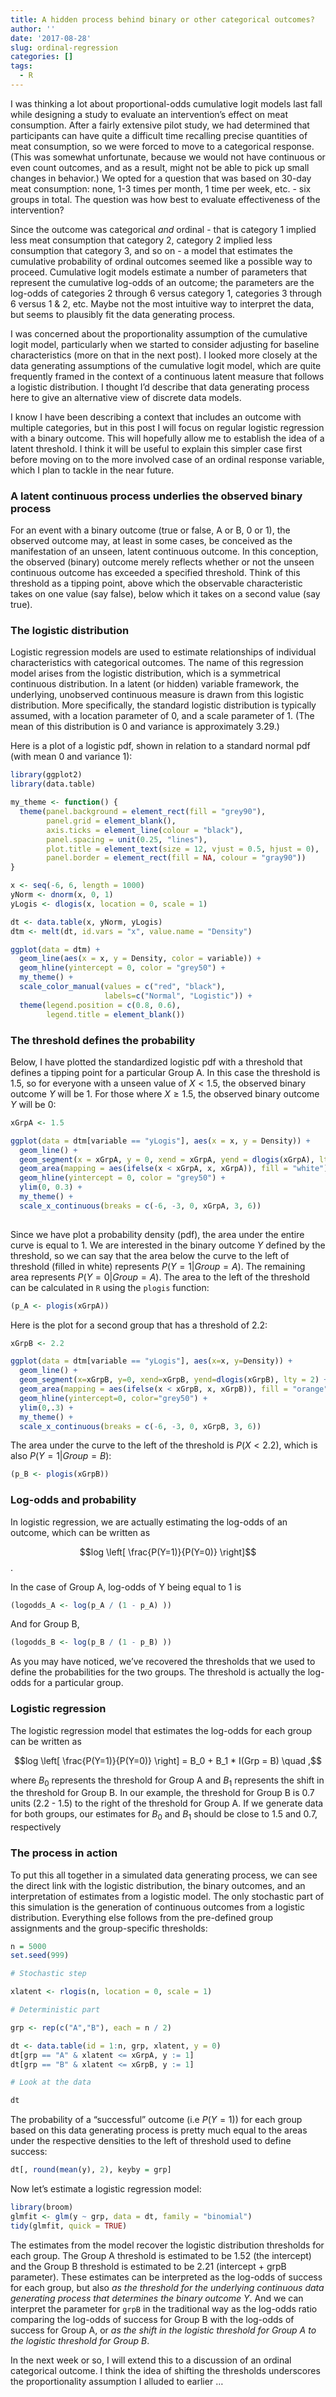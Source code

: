 ```yaml
---
title: A hidden process behind binary or other categorical outcomes?
author: ''
date: '2017-08-28'
slug: ordinal-regression
categories: []
tags:
  - R
---
```


I was thinking a lot about proportional-odds cumulative logit models last fall while designing a study to evaluate an intervention's effect on meat consumption. After a fairly extensive pilot study, we had determined that participants can have quite a difficult time recalling precise quantities of meat consumption, so we were forced to move to a categorical response. (This was somewhat unfortunate, because we would not have continuous or even count outcomes, and as a result, might not be able to pick up small changes in behavior.) We opted for a question that was based on 30-day meat consumption: none, 1-3 times per month, 1 time per week, etc. - six groups in total. The question was how best to evaluate effectiveness of the intervention?

Since the outcome was categorical *and* ordinal - that is category 1 implied less meat consumption that category 2, category 2 implied less consumption that category 3, and so on - a model that estimates the cumulative probability of ordinal outcomes seemed like a possible way to proceed. Cumulative logit models estimate a number of parameters that represent the cumulative log-odds of an outcome; the parameters are the log-odds of categories 2 through 6 versus category 1, categories 3 through 6 versus 1 & 2, etc. Maybe not the most intuitive way to interpret the data, but seems to plausibly fit the data generating process.

I was concerned about the proportionality assumption of the cumulative logit model, particularly when we started to consider adjusting for baseline characteristics (more on that in the next post). I looked more closely at the data generating assumptions of the cumulative logit model, which are quite frequently framed in the context of a continuous latent measure that follows a logistic distribution. I thought I'd describe that data generating process here to give an alternative view of discrete data models.

I know I have been describing a context that includes an outcome with multiple categories, but in this post I will focus on regular logistic regression with a binary outcome. This will hopefully allow me to establish the idea of a latent threshold. I think it will be useful to explain this simpler case first before moving on to the more involved case of an ordinal response variable, which I plan to tackle in the near future.

### A latent continuous process underlies the observed binary process

For an event with a binary outcome (true or false, A or B, 0 or 1), the observed outcome may, at least in some cases, be conceived as the manifestation of an unseen, latent continuous outcome. In this conception, the observed (binary) outcome merely reflects whether or not the unseen continuous outcome has exceeded a specified threshold. Think of this threshold as a tipping point, above which the observable characteristic takes on one value (say false), below which it takes on a second value (say true).

### The logistic distribution

Logistic regression models are used to estimate relationships of individual characteristics with categorical outcomes. The name of this regression model arises from the logistic distribution, which is a symmetrical continuous distribution. In a latent (or hidden) variable framework, the underlying, unobserved continuous measure is drawn from this logistic distribution. More specifically, the standard logistic distribution is typically assumed, with a location parameter of 0, and a scale parameter of 1. (The mean of this distribution is 0 and variance is approximately 3.29.)

Here is a plot of a logistic pdf, shown in relation to a standard normal pdf (with mean 0 and variance 1):

```r

library(ggplot2)
library(data.table)

my_theme <- function() {
  theme(panel.background = element_rect(fill = "grey90"), 
        panel.grid = element_blank(), 
        axis.ticks = element_line(colour = "black"), 
        panel.spacing = unit(0.25, "lines"), 
        plot.title = element_text(size = 12, vjust = 0.5, hjust = 0), 
        panel.border = element_rect(fill = NA, colour = "gray90"))
}

x <- seq(-6, 6, length = 1000)
yNorm <- dnorm(x, 0, 1) 
yLogis <- dlogis(x, location = 0, scale = 1)

dt <- data.table(x, yNorm, yLogis)
dtm <- melt(dt, id.vars = "x", value.name = "Density")

ggplot(data = dtm) +
  geom_line(aes(x = x, y = Density, color = variable)) +
  geom_hline(yintercept = 0, color = "grey50") +
  my_theme() +
  scale_color_manual(values = c("red", "black"), 
                     labels=c("Normal", "Logistic")) +
  theme(legend.position = c(0.8, 0.6),
        legend.title = element_blank())

```

### The threshold defines the probability

Below, I have plotted the standardized logistic pdf with a threshold that defines a tipping point for a particular Group A. In this case the threshold is 1.5, so for everyone with a unseen value of $X < 1.5$, the observed binary outcome $Y$ will be 1. For those where $X \geq 1.5$, the observed binary outcome $Y$ will be 0:

```r
xGrpA <- 1.5

ggplot(data = dtm[variable == "yLogis"], aes(x = x, y = Density)) +
  geom_line() +
  geom_segment(x = xGrpA, y = 0, xend = xGrpA, yend = dlogis(xGrpA), lty = 2) +
  geom_area(mapping = aes(ifelse(x < xGrpA, x, xGrpA)), fill = "white") +
  geom_hline(yintercept = 0, color = "grey50") +
  ylim(0, 0.3) +
  my_theme() +
  scale_x_continuous(breaks = c(-6, -3, 0, xGrpA, 3, 6))
  
```

Since we have plot a probability density (pdf), the area under the entire curve is equal to 1. We are interested in the binary outcome $Y$ defined by the threshold, so we can say that the area below the curve to the left of threshold (filled in white) represents $P(Y = 1|Group=A)$. The remaining area represents $P(Y = 0|Group=A)$.  The area to the left of the threshold can be calculated in `R` using the `plogis` function:

```r
(p_A <- plogis(xGrpA))
```

Here is the plot for a second group that has a threshold of 2.2:

```r
xGrpB <- 2.2

ggplot(data = dtm[variable == "yLogis"], aes(x=x, y=Density)) +
  geom_line() +
  geom_segment(x=xGrpB, y=0, xend=xGrpB, yend=dlogis(xGrpB), lty = 2) +
  geom_area(mapping = aes(ifelse(x < xGrpB, x, xGrpB)), fill = "orange") +
  geom_hline(yintercept=0, color="grey50") +
  ylim(0,.3) +
  my_theme() +
  scale_x_continuous(breaks = c(-6, -3, 0, xGrpB, 3, 6))
```

The area under the curve to the left of the threshold is $P(X < 2.2)$, which is also $P(Y = 1 | Group=B)$:

```r
(p_B <- plogis(xGrpB))
```

### Log-odds and probability

In logistic regression, we are actually estimating the log-odds of an outcome, which can be written as

$$log \left[ \frac{P(Y=1)}{P(Y=0)} \right]$$.

In the case of Group A, log-odds of Y being equal to 1 is

```r
(logodds_A <- log(p_A / (1 - p_A) ))
```

And for Group B,

```r
(logodds_B <- log(p_B / (1 - p_B) ))
```

As you may have noticed, we've recovered the thresholds that we used to define the probabilities for the two groups. The threshold is actually the log-odds for a particular group.

### Logistic regression

The logistic regression model that estimates the log-odds for each group can be written as

$$log \left[ \frac{P(Y=1)}{P(Y=0)} \right] = B_0 + B_1 * I(Grp = B) \quad ,$$

where $B_0$ represents the threshold for Group A and $B_1$ represents the shift in the threshold for Group B. In our example, the threshold for Group B is 0.7 units (2.2 - 1.5) to the right of the threshold for Group A. If we generate data for both groups, our estimates for $B_0$ and $B_1$ should be close to 1.5 and 0.7, respectively

### The process in action

To put this all together in a simulated data generating process, we can see the direct link with the logistic distribution, the binary outcomes, and an interpretation of estimates from a logistic model. The only stochastic part of this simulation is the generation of continuous outcomes from a logistic distribution. Everything else follows from the pre-defined group assignments and the group-specific thresholds:

```r
n = 5000
set.seed(999)

# Stochastic step

xlatent <- rlogis(n, location = 0, scale = 1)

# Deterministic part

grp <- rep(c("A","B"), each = n / 2)

dt <- data.table(id = 1:n, grp, xlatent, y = 0)
dt[grp == "A" & xlatent <= xGrpA, y := 1]
dt[grp == "B" & xlatent <= xGrpB, y := 1]

# Look at the data

dt
```

The probability of a "successful" outcome (i.e $P(Y = 1$)) for each group based on this data generating process is pretty much equal to the areas under the respective densities to the left of threshold used to define success:

```r
dt[, round(mean(y), 2), keyby = grp]
```

Now let's estimate a logistic regression model:

```r
library(broom)
glmfit <- glm(y ~ grp, data = dt, family = "binomial")
tidy(glmfit, quick = TRUE)
```

The estimates from the model recover the logistic distribution thresholds for each group. The Group A threshold is estimated to be 1.52 (the intercept) and the Group B threshold is estimated to be 2.21 (intercept + grpB parameter). These estimates can be interpreted as the log-odds of success for each group, but also *as the threshold for the underlying continuous data generating process that determines the binary outcome $Y$*. And we can interpret the parameter for `grpB` in the traditional way as the log-odds ratio comparing the log-odds of success for Group B with the log-odds of success for Group A, or *as the shift in the logistic threshold for Group A to the logistic threshold for Group B*.

In the next week or so, I will extend this to a discussion of an ordinal categorical outcome. I think the idea of shifting the thresholds underscores the proportionality assumption I alluded to earlier ...
